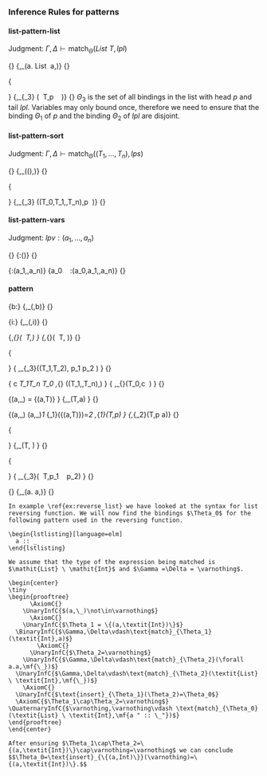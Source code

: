 ### Inference Rules for patterns

#### list-pattern-list

Judgment: $\Gamma,\Delta\vdash\text{match}_\Theta (\mathit{List} \ T,\mathit{lpl})$

\logicRule
{}
{\Gamma,\Delta\vdash\text{match}_\varnothing (\forall a. List \ a,\mf{""})}
{}

\logicRule
{\begin{gathered}
\Gamma,\Delta\vdash\text{match}_{\Theta_1} (T,p)\\
\Gamma,\Delta\vdash\text{match}_{\Theta_2} (\mathit{List} \ T,\mathit{lpl})\quad
\Theta_1\cap\Theta_2 = \varnothing\quad
\Theta_3 = \text{insert}_{\Theta_1}(\Theta_2)
\end{gathered}
}
{\Gamma,\Delta\vdash\text{match}_{\Theta_3} (\mathit{List} \ T,p \ \mf{","} \ \mathit{lpl})}
{}
$\Theta_3$ is the set of all bindings in the list with head $p$ and tail $\mathit{lpl}$. Variables may only bound once, therefore we need to ensure that the binding $\Theta_1$ of $p$ and the binding $\Theta_2$ of $\mathit{lpl}$ are disjoint.

#### list-pattern-sort

Judgment: $\Gamma,\Delta\vdash\text{match}_\Theta ((T_1,\dots,T_n),\mathit{lps})$

\logicRule
{}
{\Gamma,\Delta\vdash\text{match}_\Theta ((),\mf{""})}
{}

\logicRule
{\begin{gathered}
\Gamma,\Delta\vdash\text{match}_{\Theta_1} (T_0,p)\\
\Gamma,\Delta\vdash\text{match}_{\Theta_2} ((T_1,\dots,T_n),\mathit{lps})\quad
\Theta_1\cap\Theta_2 = \varnothing\quad
\Theta_3 = \text{insert}_{\Theta_1}(\Theta_2)
\end{gathered}
}
{\Gamma,\Delta\vdash\text{match}_{\Theta_3} ((T_0,T_1,\dots,T_n),p \ \mathit{lps})}
{}

#### list-pattern-vars

Judgment: $\mathit{lpv}:(a_1,\dots,a_n)$

\logicRule
{}
{\mf{""}:()}
{}

\logicRule
{\mathit{lpv}:(a_1,\dots,a_n)}
{a_0 \ \mf{""} \ \mathit{lpv}:(a_0,a_1,\dots,a_n)}
{}

#### pattern

\logicRule
{b:\mathit{Bool}}
{\Gamma,\Delta\vdash \text{match}_\varnothing(\mathit{Bool},b)}
{}

\logicRule
{i:\mathit{Int}}
{\Gamma,\Delta\vdash \text{match}_\varnothing(\mathit{Int},i)}
{}

\logicRule
{\Gamma,\Delta\vdash \text{match}_{\Theta}(\mathit{List} \ T,\mathit{lpl})
}
{\Gamma,\Delta\vdash \text{match}_{\Theta}(\mathit{List} \ T,\mf{"["} \mathit{lpl} \mf{"]"})}
{}

\logicRule
{\begin{gathered}
\Gamma,\Delta\vdash \text{match}_{\Theta_1}(T_1,p_1)\quad
\Gamma,\Delta\vdash \text{match}_{\Theta_2}(T_2,p_2)\quad\\
\Theta_1\cap\Theta_2=\varnothing\quad
\text{insert}_{\Theta_1}(\Theta_2)=\Theta_3
\end{gathered}
}
{
\Gamma,\Delta\vdash \text{match}_{\Theta_3}((T_1,T_2),\mf{"("} p_1 \mf{","} p_2 \mf{")"})
}
{}

\logicRule
{
c \sqsubseteq_\Delta T_1\to\dots\to T_n \to T_0\quad
\Gamma,\Delta\vdash\text{match}_{\Theta} ((T_1,\dots,T_n),\mathit{lps})
}
{
\Gamma,\Delta\vdash \text{match}_{\Theta}(T_0,c \ \mathit{lps})
}
{}

\logicRule
{(a,\_)\not\in\Delta\quad
\Theta = \{(a,T)\}
}
{\Gamma,\Delta\vdash \text{match}_\Theta(T,a)
}
{}

\logicRule
{(a,\_)\not\in\Delta\quad
(a,\_)\not\in\Theta_1\quad
\text{insert}_{\Theta_1}(\{(a,T)\})=\Theta_2\quad
\Gamma,\Delta\vdash \text{match}_{\Theta_1}(T,p)
}
{\Gamma,\Delta\vdash \text{match}_{\Theta_2}(T,p \mf{"as"} a)}
{}

\logicRule
{\begin{gathered}
\mathit{lpv} = (a_1,\dots,a_n)\quad
T = \{a_1:T_1,\dots,a_n:T_n\}\\
\Delta\cap\{(a_1,\_),\dots,(a_n,\_)\}=\varnothing\quad
\Theta = \{(a_1,T_1),\dots,(a_n,T_n)\}
\end{gathered}
}
{\Gamma,\Delta\vdash \text{match}_\Theta(T,\mf{"\{"} \mathit{lpv} \mf{"\}"})
}
{}

\logicRule
{
\begin{gathered}
\Gamma,\Delta\vdash\text{match}_{\Theta_1}(T,p_1)\quad
\Gamma,\Delta\vdash\text{match}_{\Theta_2}(\textit{List} \ T,p_2)\\
\Theta_1\cap\Theta_2=\varnothing\quad
\text{insert}_{\Theta_1}(\Theta_2)=\Theta_3
\end{gathered}
}
{
\Gamma,\Delta\vdash\text{match}_{\Theta_3}(\textit{List} \ T,p_1 \ \mf{"::"} \ p_2)
}
{}

\logicRule
{}
{\Gamma,\Delta\vdash \text{match}_\varnothing(\forall a. a,\mf{"\_"})}
{}

```block2
In example \ref{ex:reverse_list} we have looked at the syntax for list reversing function. We will now find the bindings $\Theta_0$ for the following pattern used in the reversing function.

\begin{lstlisting}[language=elm]
  a :: _
\end{lstlisting}
  
We assume that the type of the expression being matched is $\mathit{List} \ \mathit{Int}$ and $\Gamma =\Delta = \varnothing$.

\begin{center}
\tiny
\begin{prooftree}
      \AxiomC{}
    \UnaryInfC{$(a,\_)\not\in\varnothing$}
      \AxiomC{}
    \UnaryInfC{$\Theta_1 = \{(a,\textit{Int})\}$}
  \BinaryInfC{$\Gamma,\Delta\vdash\text{match}_{\Theta_1}(\textit{Int},a)$}
        \AxiomC{}
      \UnaryInfC{$\Theta_2=\varnothing$}
    \UnaryInfC{$\Gamma,\Delta\vdash\text{match}_{\Theta_2}(\forall a.a,\mf{\_})$}
  \UnaryInfC{$\Gamma,\Delta\vdash\text{match}_{\Theta_2}(\textit{List} \ \textit{Int},\mf{\_})$}
    \AxiomC{}
  \UnaryInfC{$\text{insert}_{\Theta_1}(\Theta_2)=\Theta_0$}
  \AxiomC{$\Theta_1\cap\Theta_2=\varnothing$}
\QuaternaryInfC{$\varnothing,\varnothing\vdash \text{match}_{\Theta_0}(\textit{List} \ \textit{Int},\mf{a " :: \_"})$}
\end{prooftree}
\end{center}

After ensuring $\Theta_1\cap\Theta_2=\{(a,\textit{Int})\}\cap\varnothing=\varnothing$ we can conclude $$\Theta_0=\text{insert}_{\{(a,Int)\}}(\varnothing)=\{(a,\textit{Int})\}.$$
```
